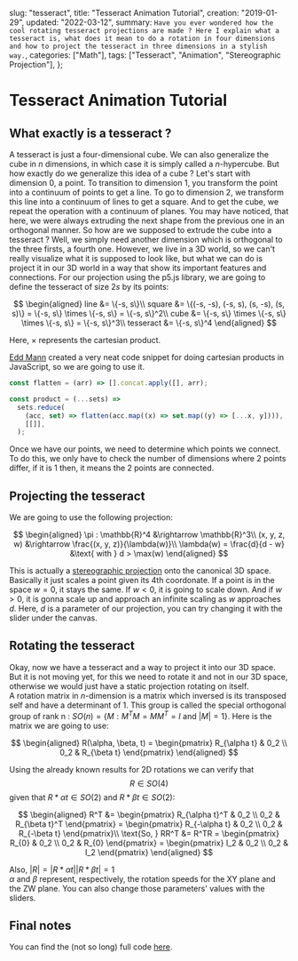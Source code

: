   slug: "tesseract",
  title: "Tesseract Animation Tutorial",
  creation: "2019-01-29",
  updated: "2022-03-12",
  summary: `Have you ever wondered how the cool rotating tesseract projections are made ?
  Here I explain what a tesseract is, what does it mean to do a rotation in four dimensions and
  how to project the tesseract in three dimensions in a stylish way.`,
  categories: ["Math"],
  tags: ["Tesseract", "Animation", "Stereographic Projection"],
};


# Tesseract Animation Tutorial

<Tesseract />

## What exactly is a tesseract ?

A tesseract is just a four-dimensional cube.
We can also generalize the cube in $n$ dimensions,
in which case it is simply called a $n$-hypercube.
But how exactly do we generalize this idea of a cube ?
Let's start with dimension $0$, a point.
To transition to dimension $1$, you transform the point into a continuum of points to get a line.
To go to dimension $2$, we transform this line into a continuum of lines to get a square.
And to get the cube, we repeat the operation with a continuum of planes.
You may have noticed, that here, we were always extruding the next shape from the previous one in an orthogonal manner.
So how are we supposed to extrude the cube into a tesseract ?
Well, we simply need another dimension which is orthogonal to the three firsts, a fourth one.
However, we live in a 3D world, so we can't really visualize what it is supposed to look like,
but what we can do is project it in our 3D world in a way that show its important features and connections.
For our projection using the p5.js library, we are going to define the tesseract of size $2s$ by its points:

$$
\begin{aligned}
line &= \{-s, s\}\\
square &= \{(-s, -s), (-s, s), (s, -s), (s, s)\} = \{-s, s\} \times \{-s, s\} = \{-s, s\}^2\\
cube &= \{-s, s\} \times \{-s, s\} \times \{-s, s\} = \{-s, s\}^3\\
tesseract &= \{-s, s\}^4
\end{aligned}
$$

Here, $\times$ represents the cartesian product.

[Edd Mann][1] created a very neat code snippet for doing cartesian products in JavaScript, so we are going to use it.

```javascript
const flatten = (arr) => [].concat.apply([], arr);

const product = (...sets) =>
  sets.reduce(
    (acc, set) => flatten(acc.map((x) => set.map((y) => [...x, y]))),
    [[]],
  );
```

Once we have our points, we need to determine which points we connect.
To do this, we only have to check the number of dimensions where 2 points differ,
if it is 1 then, it means the 2 points are connected.

## Projecting the tesseract

We are going to use the following projection:

$$
\begin{aligned}
\pi : \mathbb{R}^4 &\rightarrow \mathbb{R}^3\\
(x, y, z, w) &\rightarrow \frac{(x, y, z)}{\lambda(w)}\\
\lambda(w) = \frac{d}{d - w} &\text{ with } d > \max(w)
\end{aligned}
$$

This is actually a [stereographic projection][2]
onto the canonical 3D space. Basically it just scales a point given its 4th coordonate.
If a point is in the space $w = 0$, it stays the same.
If $w < 0$, it is going to scale down.
And if $w > 0$, it is gonna scale up and approach an infinite scaling as $w$ approaches $d$.
Here, $d$ is a parameter of our projection, you can try changing it with the slider under the canvas.

## Rotating the tesseract

Okay, now we have a tesseract and a way to project it into our 3D space.
But it is not moving yet, for this we need to rotate it and not in our 3D space,
otherwise we would just have a static projection rotating on itself. <br/>
A rotation matrix in $n$-dimension is a matrix which inversed is its transposed self and have a determinant of 1.
This group is called the special orthogonal group of rank n : $SO(n) = \{M : M^TM = MM^T = I \text{ and } |M| = 1\}$.
Here is the matrix we are going to use:

$$
\begin{aligned}
R(\alpha, \beta, t) =
\begin{pmatrix}
R_{\alpha t} & 0_2 \\
0_2 & R_{\beta t}
\end{pmatrix}
\end{aligned}
$$

Using the already known results for 2D rotations we can verify that $$ R \in SO(4) $$ given
that $R*{\alpha t} \in SO(2)$ and $R*{\beta t} \in SO(2)$:

$$
\begin{aligned}
R^T &=
\begin{pmatrix}
R_{\alpha t}^T & 0_2 \\
0_2 & R_{\beta t}^T
\end{pmatrix} =
\begin{pmatrix}
R_{-\alpha t} & 0_2 \\
0_2 & R_{-\beta t}
\end{pmatrix}\\
\text{So, } RR^T &= R^TR =
\begin{pmatrix}
R_{0} & 0_2 \\
0_2 & R_{0}
\end{pmatrix} =
\begin{pmatrix}
I_2 & 0_2 \\
0_2 & I_2
\end{pmatrix}
\end{aligned}
$$

Also, $|R| = |R*{\alpha t}||R*{\beta t}| = 1$ <br/> $\alpha$ and $\beta$ represent,
respectively, the rotation speeds for the XY plane and the ZW plane.
You can also change those parameters' values with the sliders.

## Final notes

You can find the (not so long) full code [here][3].

[1]: https://eddmann.com/posts/cartesian-product-in-javascript/
[2]: https://en.wikipedia.org/wiki/Stereographic_projection
[3]: https://github.com/devspaceship/science-decoder/tree/master/components/tesseract
